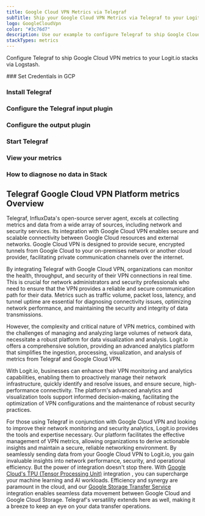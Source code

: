 ```yaml
---
title: Google Cloud VPN Metrics via Telegraf
subTitle: Ship your Google Cloud VPN Metrics via Telegraf to your Logit.io Stack
logo: GoogleCloudVpn
color: "#3c76d7"
description: Use our example to configure Telegraf to ship Google Cloud VPN metrics to Logit.io. Configure Telegraf to send Google Cloud VPN metrics to Logstash or Elastic.
stackTypes: metrics
---
```


Configure Telegraf to ship Google Cloud VPN metrics to your Logit.io stacks via Logstash.

<Steps>
  ### Set Credentials in GCP

  <SetGCPCredentials intro="Google Cloud VPN is a networking solution provided by Google Cloud that enables organizations to establish secure and encrypted connections between their on-premises infrastructure and resources in the cloud. It allows for secure communication and data transfer over public networks, ensuring the confidentiality and integrity of sensitive information."/>
  
  ### Install Telegraf

  <InstallTelegraf />

  ### Configure the Telegraf input plugin

  <TelegrafStackDriverInput metric_type="vpn.googleapis.com"/>

  ### Configure the output plugin

  <TelegrafOutputPlugin />

  ### Start Telegraf

  <StartTelegraf />

  ### View your metrics
  <LaunchStack stackType="metrics" source="Google_Cloud_VPN_Metrics_via_Telegraf" utmMedium="metrics" utmCampaign="telegraf-GoogleCloudVpn-metrics" />

  ### How to diagnose no data in Stack

  <DiagnoseNoData />
</Steps>

## Telegraf Google Cloud VPN Platform metrics Overview

Telegraf, InfluxData's open-source server agent, excels at collecting metrics and data from a wide 
array of sources, including network and security services. Its integration with Google Cloud VPN 
enables secure and scalable connectivity between Google Cloud resources and external networks. 
Google Cloud VPN is designed to provide secure, encrypted tunnels from Google Cloud to your on-premises 
network or another cloud provider, facilitating private communication channels over the internet.

By integrating Telegraf with Google Cloud VPN, organizations can monitor the health, throughput, 
and security of their VPN connections in real time. This is crucial for network administrators 
and security professionals who need to ensure that the VPN provides a reliable and secure communication 
path for their data. Metrics such as traffic volume, packet loss, latency, and tunnel uptime are 
essential for diagnosing connectivity issues, optimizing network performance, and maintaining the 
security and integrity of data transmissions.

However, the complexity and critical nature of VPN metrics, combined with the challenges of managing 
and analyzing large volumes of network data, necessitate a robust platform for data visualization 
and analysis. Logit.io offers a comprehensive solution, providing an advanced analytics platform 
that simplifies the ingestion, processing, visualization, and analysis of metrics from Telegraf and Google Cloud VPN. 

With Logit.io, businesses can enhance their VPN monitoring and analytics capabilities, enabling 
them to proactively manage their network infrastructure, quickly identify and resolve issues, 
and ensure secure, high-performance connectivity. The platform's advanced analytics and 
visualization tools support informed decision-making, facilitating the optimization of VPN 
configurations and the maintenance of robust security practices.

For those using Telegraf in conjunction with Google Cloud VPN and looking to improve their network 
monitoring and security analytics, Logit.io provides the tools and expertise necessary. Our platform 
facilitates the effective management of VPN metrics, allowing organizations to derive actionable 
insights and maintain a secure, reliable networking environment. 
By seamlessly sending data from your Google Cloud VPN to Logit.io, you gain invaluable insights 
into network performance, security, and operational efficiency. But the power of integration doesn't stop there. 
With [Google Cloud's TPU (Tensor Processing Unit)](/integrations/metrics/google-cloud/tpu-telegraf-metrics) 
integration , you can supercharge your machine learning and AI workloads. Efficiency and synergy are paramount 
in the cloud, and our [Google Storage Transfer Service](/integrations/metrics/google-cloud/storage-transfer-telegraf-metrics) 
integration enables seamless data movement between Google Cloud and Google Cloud Storage. 
Telegraf's versatility extends here as well, making it a breeze to keep an eye on your data transfer operations.